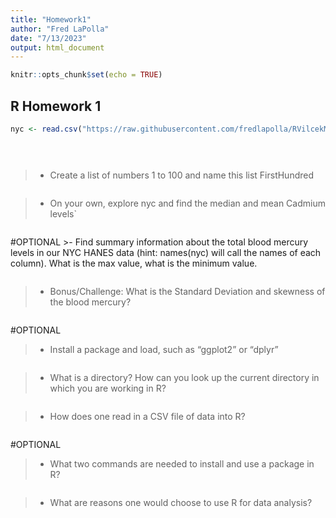 ```yaml
---
title: "Homework1"
author: "Fred LaPolla"
date: "7/13/2023"
output: html_document
---
```


```r
knitr::opts_chunk$set(echo = TRUE)
```

## R Homework 1

```r

nyc <- read.csv("https://raw.githubusercontent.com/fredlapolla/RVilcekMaster23/master/NYC_HANES_DIAB.csv")


  
```

>- Create a list of numbers 1 to 100 and name this list FirstHundred

```r

```

>- On your own, explore nyc and find the median and mean Cadmium levels`

```r

```

#OPTIONAL
>- Find summary information about the total blood mercury levels in our NYC HANES data (hint: names(nyc) will call the names of each column). What is the max value, what is the minimum value.  

```r

```

>- Bonus/Challenge: What is the Standard Deviation and skewness of the blood mercury?

```r

```

#OPTIONAL

>- Install a package and load, such as "ggplot2" or "dplyr"

```r

```


>- What is a directory? How can you look up the current directory in which you are working in R?

```r

```


>- How does one read in a CSV file of data into R?

```r

```
#OPTIONAL

>- What two commands are needed to install and use a package in R?

```r

```

>- What are reasons one would choose to use R for data analysis?


